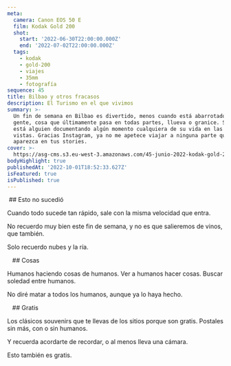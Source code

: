 ```yaml
---
meta:
  camera: Canon EOS 50 E
  film: Kodak Gold 200
  shot:
    start: '2022-06-30T22:00:00.000Z'
    end: '2022-07-02T22:00:00.000Z'
  tags:
    - kodak
    - gold-200
    - viajes
    - 35mm
    - fotografía
sequence: 45
title: Bilbao y otros fracasos
description: El Turismo en el que vivimos
summary: >-
  Un fin de semana en Bilbao es divertido, menos cuando está abarrotado de
  gente, cosa que últimamente pasa en todas partes, llueva o granice. Siempre
  está alguien documentando algún momento cualquiera de su vida en las mejores
  vistas. Gracias Instagram, ya no me apetece viajar a ninguna parte que
  aparezca en tus stories.
cover: >-
  https://asg-cms.s3.eu-west-3.amazonaws.com/45-junio-2022-kodak-gold-200/06.webp
bodyHighlight: true
publishedAt: '2022-10-01T18:52:33.627Z'
isFeatured: true
isPublished: true
---
```


<Image url="https://asg-cms.s3.eu-west-3.amazonaws.com/45-junio-2022-kodak-gold-200/01.webp" />

<ContainerText size="xl">
  ## Esto no sucedió

  Cuando todo sucede tan rápido, sale con la misma velocidad que entra.

  No recuerdo muy bien este fin de semana, y no es que salieremos de vinos, que también.

  Solo recuerdo nubes y la ría.
</ContainerText>

<Image url="https://asg-cms.s3.eu-west-3.amazonaws.com/45-junio-2022-kodak-gold-200/02.webp" />

<Image url="https://asg-cms.s3.eu-west-3.amazonaws.com/45-junio-2022-kodak-gold-200/03.webp" />

<Image url="https://asg-cms.s3.eu-west-3.amazonaws.com/45-junio-2022-kodak-gold-200/04.webp" />

<ContainerText size="lg">
  ## Cosas

  Humanos haciendo cosas de humanos. Ver a humanos hacer cosas. Buscar soledad entre humanos.

  No diré matar a todos los humanos, aunque ya lo haya hecho.&#x20;
</ContainerText>

<Image url="https://asg-cms.s3.eu-west-3.amazonaws.com/45-junio-2022-kodak-gold-200/05.webp" />

<Image url="https://asg-cms.s3.eu-west-3.amazonaws.com/45-junio-2022-kodak-gold-200/06.webp" />

<Image url="https://asg-cms.s3.eu-west-3.amazonaws.com/45-junio-2022-kodak-gold-200/07.webp" />

<ContainerText size="lg">
  ## Gratis

  Los clásicos souvenirs que te llevas de los sitios porque son gratis. Postales sin más, con o sin humanos.

  Y recuerda acordarte de recordar, o al menos lleva una cámara.

  Esto también es gratis.
</ContainerText>

<Image url="https://asg-cms.s3.eu-west-3.amazonaws.com/45-junio-2022-kodak-gold-200/08.webp" />

<Image url="https://asg-cms.s3.eu-west-3.amazonaws.com/45-junio-2022-kodak-gold-200/09.webp" />

<Image url="https://asg-cms.s3.eu-west-3.amazonaws.com/45-junio-2022-kodak-gold-200/10.webp" />

